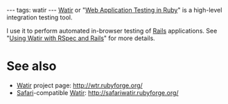 ---
tags: watir
---
[[Watir]] or "[[Web Application Testing in Ruby]]" is a high-level integration testing tool.

I use it to perform automated in-browser testing of [[Rails]] applications. See "[[Using Watir with RSpec and Rails]]" for more details.

= See also =

* [[Watir]] project page: http://wtr.rubyforge.org/
* [[Safari]]-compatible [[Watir]]: http://safariwatir.rubyforge.org/
